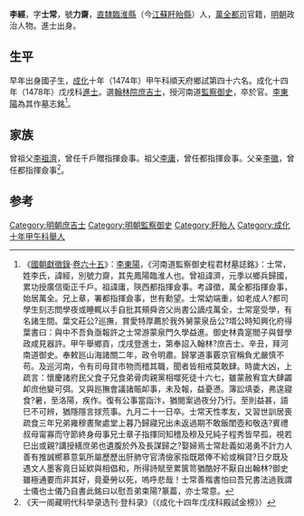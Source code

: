 {{Otheruses|other=名为李经的其他人物|李经}}

'''李經'''，字'''士常'''，號'''力齋'''，[[南直隸|直隸]][[臨淮縣|臨淮縣]]（今[[江蘇|江蘇]][[盱眙縣|盱眙縣]]）人，[[萬全都司|萬全都司]]官籍，[[明朝|明朝]]政治人物。進士出身。

==生平==
早年出身國子生，[[成化|成化]]十年（1474年）甲午科順天府鄉試第四十六名。成化十四年（1478年）戊戌科[[進士|進士]]。選[[翰林院|翰林院]][[庶吉士|庶吉士]]，授河南道[[監察御史|監察御史]]，卒於官。[[李東陽|李東陽]]為其作墓志銘<ref name="mzm">《[[國朝獻徵錄|國朝獻徵錄]]·[[s:國朝獻徵錄/卷之六十五|卷六十五]]》：[[李東陽|李東陽]]，《河南道監察御史程君材墓誌銘》：士常，姓李氏，諱經，別號力齋，其先鳳陽臨淮人也。曾祖諱濟，元季以鄉兵歸國，累功授廣信衛正千戶。祖諱庸，陝西都指揮僉事。考諱徵，萬全都指揮僉事，始居萬全。兄上章，署都指揮僉事，世有勳望。士常幼端重，如老成人?都司學生刻志問學夜或睡輒以手自批其頰舜咨父尚書公謫戍萬全，士常寔受學，有名諸生間。葉文莊公?巡撫，賞愛特厚薦於我外舅蒙泉岳公?壻公時知興化府得葉書曰：與中不吾負亟報許之士常游蒙泉門久學益進。御史林貴寔閻子與督學政咸見器許。甲午舉鄉貢，戊戌登進士，第奉詔入翰林?庶吉士。辛丑，拜河南道御史。奉敕廵山海諸關二年，政令明肅。歸掌道事覈京官稱負尤嚴慎不苟。及巡河南，令有司毋貸市物而稽其職，聞者皆相戒莫敢肆。時歲大凶，上疏言：懷慶諸府民父食子兄食弟骨肉親黨相噬死徒十六七，雖蒙赦宥宜大肆蠲卹庶他變可弭。又與廵撫會議諸賑卹事，未及報，益憂懣。簿訟填委，弗遑寢食?暑，至洛陽，疾作。復有公事當詣汴，猶閱案過夜分乃行。至則益甚，語巳不可辨，猶隱隱言捄荒事。九月二十一日卒。士常天性孝友，又習世訓居喪疏食三年兄弟雍穆晝聚處堂上暮乃歸寢兄出未返過期不敢飯閨壺和敬迭?賓禮叔母甯寡而守節終身母事兄士章子指揮同知稽及穆及兄純子程秀皆早孤，視若巳出或親?講授繕庶弟也遺腹於外及長謀歸之?娶婦焉士常赴義如渴勇不計力人善有推誠嚮慕意氣所屬歷歷出肝肺守官清儉家指既眾俸不給或稱貸?日夕既及遇文人墨客竟日延欵與相倡和，所得詩賦至累篋笥猶酷好不厭自出翰林?御史雖極通要而非其好，竟憂勞以死，嗚呼悲哉！士常善楷書怕曰吾兄書法過我謂士儀也士儀乃自書此銘曰以慰吾弟束陽?篆葢，亦士常意。</ref>。

==家族==
曾祖父[[李祖濟|李祖濟]]，曾任千戶贈指揮僉事。祖父[[李庸|李庸]]，曾任都指揮僉事。父亲[[李徽|李徽]]，曾任都指揮僉事<ref>《天一阁藏明代科举录选刊·登科录》（《成化十四年戊戌科殿試金榜》）</ref>。

==参考==
{{reflist}}
{{明朝人物小作品}}
{{成化十四年戊戌科殿試金榜}}
{{DEFAULTSORT:Li李}}

[[Category:明朝庶吉士|Category:明朝庶吉士]]
[[Category:明朝監察御史|Category:明朝監察御史]]
[[Category:盱眙人|Category:盱眙人]]
[[Category:成化十年甲午科舉人|Category:成化十年甲午科舉人]]